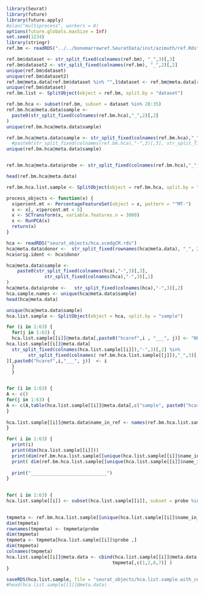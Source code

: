
```r
library(Seurat)
library(future)
library(future.apply)
#plan("multiprocess", workers = 8)
options(future.globals.maxSize = Inf)
set.seed(1234)
library(stringr)
ref.bm <- readRDS("../../bonemarrowref.SeuratData/inst/azimuth/ref.Rds")

ref.bm$dataset <- str_split_fixed(colnames(ref.bm), "_",3)[,3]
ref.bm$dataset2 <- str_split_fixed(colnames(ref.bm), "_",2)[,2]
unique(ref.bm$dataset)
unique(ref.bm$dataset2)
ref.bm@meta.data[ref.bm$dataset %in% "",]$dataset <- ref.bm@meta.data[ref.bm$dataset %in% "",]$dataset2
unique(ref.bm$dataset)
ref.bm.list <- SplitObject(object = ref.bm, split.by = "dataset")

ref.bm.hca <- subset(ref.bm, subset = dataset %in% 28:35)
ref.bm.hca@meta.data$sample <- 
  paste0(str_split_fixed(colnames(ref.bm.hca),"_",2)[,2]
)
unique(ref.bm.hca@meta.data$sample)

ref.bm.hca@meta.data$sample <- str_split_fixed(colnames(ref.bm.hca),"_",2)[,2]
  #paste0(str_split_fixed(colnames(ref.bm.hca),"-",3)[,3], str_split_fixed(colnames(ref.bm.hca),"_",3)[,2])
unique(ref.bm.hca@meta.data$sample)


ref.bm.hca@meta.data$probe <- str_split_fixed(colnames(ref.bm.hca),"_",3)[,1]

head(ref.bm.hca@meta.data)

ref.bm.hca.list.sample <- SplitObject(object = ref.bm.hca, split.by = "sample")
```


```r
process_objects <- function(x) {
  x$percent.mt <- PercentageFeatureSet(object = x, pattern = "^MT-")
  x <- x[, x$percent.mt < 5]
  x <- SCTransform(x, variable.features.n = 3000)
  x <- RunPCA(x)
  return(x)
}

hca <- readRDS("seurat_objects/hca.scedgCM.rds")
hca@meta.data$donor <-  str_split_fixed(rownames(hca@meta.data), "_", 2)[,1]
hca$orig.ident <- hca$donor
```

```r
hca@meta.data$sample <- 
    paste0(str_split_fixed(colnames(hca),"-",3)[,3],
              str_split_fixed(colnames(hca),"-",3)[,1]
)
hca@meta.data$probe <-   str_split_fixed(colnames(hca),"-",3)[,2]
hca.sample.names <- unique(hca@meta.data$sample)
head(hca@meta.data)

unique(hca@meta.data$sample)
hca.list.sample <- SplitObject(object = hca, split.by = "sample")
```


```r
for (i in 1:63) {
  for(j in 1:63) {
  hca.list.sample[[i]]@meta.data[,paste0("hcaref",i , "___", j)] <- "NO"
hca.list.sample[[i]]@meta.data[
  str_split_fixed(colnames(hca.list.sample[[i]]),"-",3)[,2] %in% 
        str_split_fixed(colnames( ref.bm.hca.list.sample[[j]]),"_",3)[,1],
][,paste0("hcaref",i,"___", j)]  <- i
  }
  }


for (i in 1:63) {
A <- c()
for(j in 1:63) {
A <- c(A,table(hca.list.sample[[i]]@meta.data[,c("sample", paste0("hcaref",i , "___", j) )])[,1])
}
  
hca.list.sample[[i]]@meta.data$name_in_ref <- names(ref.bm.hca.list.sample[(1:63)[A %in% max(A)]])
}
```
```r

for( i in 1:63) {
  print(i)
  print(dim(hca.list.sample[[i]]))
  print(dim(ref.bm.hca.list.sample[[unique(hca.list.sample[[i]]$name_in_ref)]])) 
  print( dim(ref.bm.hca.list.sample[[unique(hca.list.sample[[i]]$name_in_ref)]])[2] == dim(subset(hca.list.sample[[i]], subset = probe %in% ref.bm.hca.list.sample[[unique(hca.list.sample[[i]]$name_in_ref)]]$probe))[2])
  
  print("____________________________")
}
  

for( i in 1:63) {
hca.list.sample[[i]] <- subset(hca.list.sample[[i]], subset = probe %in% ref.bm.hca.list.sample[[unique(hca.list.sample[[i]]$name_in_ref)]]$probe)
  

tmpmeta <- ref.bm.hca.list.sample[[unique(hca.list.sample[[i]]$name_in_ref)]]@meta.data
dim(tmpmeta)
rownames(tmpmeta) <- tmpmeta$probe
dim(tmpmeta)
tmpmeta <- tmpmeta[hca.list.sample[[i]]$probe ,]
dim(tmpmeta)
colnames(tmpmeta)
hca.list.sample[[i]]@meta.data <- cbind(hca.list.sample[[i]]@meta.data,
                                       tmpmeta[,c(1,2,6,7)] )
}

saveRDS(hca.list.sample, file = "seurat_objects/hca.list.sample.with_celltype.rds")
#head(hca.list.sample[[1]]@meta.data)
```
